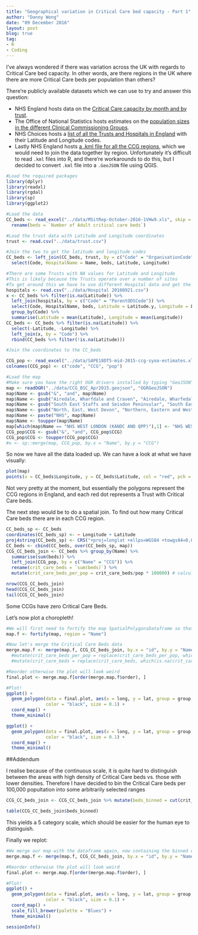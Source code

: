 ```yaml
---
title: "Geographical variation in Critical Care bed capacity - Part 1"
author: "Danny Wong"
date: "09 December 2016"
layout: post
blog: true
tag:
- R
- Coding
---
```


I've always wondered if there was variation across the UK with regards to Critical Care bed capacity. In other words, are there regions in the UK where there are more Critical Care beds per population than others?

There're publicly available datasets which we can use to try and answer this question:

- NHS England hosts data on the [Critical Care capacity by month and by trust](https://www.england.nhs.uk/statistics/statistical-work-areas/critical-care-capacity/critical-care-bed-capacity-and-urgent-operations-cancelled-2016-17-data/).
- The Office of National Statistics hosts estimates on the [population sizes in the different Clinical Commissioning Groups](https://www.ons.gov.uk/peoplepopulationandcommunity/populationandmigration/populationestimates/datasets/clinicalcommissioninggroupmidyearpopulationestimates).
- NHS Choices hosts a [list of all the Trusts and Hospitals in England](http://www.nhs.uk/aboutNHSChoices/aboutnhschoices/how-we-perform/Pages/datasets.aspx) with their Latitude and Longitude codes.
- Lastly NHS England hosts [a .kml file for all the CCG regions](https://www.england.nhs.uk/resources/ccg-maps/), which we would need to join the data together by region. Unfortunately it's difficult to read `.kml` files into R, and there're workarounds to do this, but I decided to convert `.kml` file into a `.GeoJSON` file using QGIS.

```r
#Load the required packages
library(dplyr)
library(readxl)
library(rgdal)
library(sp)
library(ggplot2)

#Load the data
CC_beds <- read_excel("../data/MSitRep-October-2016-1VHw9.xls", skip = 14)[3:155,2:4] %>%
  rename(beds = `Number of Adult critical care beds`)

#Load the trust data with Latitude and Longitude coordinates
trust <- read.csv("../data/trust.csv")

#Join the two to get the latitude and longitude codes
CC_beds <- left_join(CC_beds, trust, by = c("Code" = "OrganisationCode" )) %>%
  select(Code, HospitalName = Name, beds, Latitude, Longitude)

#There are some Trusts with NA values for Latitude and Longitude
#This is likely because the Trusts operate over a number of sites
#To get around this we have to use different Hospital data and get the geometric mean coordinates
hospitals <- read.csv("../data/Hospital 20160921.csv")
x <- CC_beds %>% filter(is.na(Latitude)) %>%
  left_join(hospitals, by = c("Code" = "ParentODSCode")) %>%
  select(Code, HospitalName, beds, Latitude = Latitude.y, Longitude = Longitude.y) %>% 
  group_by(Code) %>% 
  summarise(Latitude = mean(Latitude), Longitude = mean(Longitude))
CC_beds <- CC_beds %>% filter(is.na(Latitude)) %>%
  select(-Latitude, -Longitude) %>%
  left_join(x, by = "Code") %>%
  rbind(CC_beds %>% filter(!is.na(Latitude)))

#Join the coordinates to the CC_beds

CCG_pop <- read_excel("../data/SAPE18DT5-mid-2015-ccg-syoa-estimates.xls", skip = 4, sheet = 2)[c(7:18, 21:31, 34:53, 56:78, 83:96, 99:113, 116:133, 136:149, 154:185, 190:198, 201:214, 217:236, 239:245),c(1, 4:5)]
colnames(CCG_pop) <- c("code", "CCG", "pop")

#Load the map
#Make sure you have the right OGR drivers installed by typing "GeoJSON" %in% ogrDrivers()$name
map <- readOGR("../data/CCG_BSC_Apr2015.geojson", "OGRGeoJSON")
map$Name <- gsub("&", "and", map$Name)
map$Name <- gsub("Airedale, Wharfdale and Craven", "Airedale, Wharfedale and Craven", map$Name)
map$Name <- gsub("South East Staffs and Seisdon Peninsular", "South East Staffordshire and Seisdon Peninsula", map$Name)
map$Name <- gsub("North, East, West Devon", "Northern, Eastern and Western Devon", map$Name)
map$Name <- paste("NHS", map$Name)
map$Name <- toupper(map$Name)
map[which(map$Name == "NHS WEST LONDON (KANDC AND QPP)"),1] <- "NHS WEST LONDON"
CCG_pop$CCG <- gsub("&", "and", CCG_pop$CCG)
CCG_pop$CCG <- toupper(CCG_pop$CCG)
#x <- sp::merge(map, CCG_pop, by.x = "Name", by.y = "CCG")
```

So now we have all the data loaded up. We can have a look at what we have visually:

```r
plot(map)
points(x = CC_beds$Longitude, y = CC_beds$Latitude, col = "red", pch = 19)
```

Not very pretty at the moment, but essentially the polygons represent the CCG regions in England, and each red dot represents a Trust with Critical Care beds.

The next step would be to do a spatial join. To find out how many Critical Care beds there are in each CCG region.

```r
CC_beds_sp <- CC_beds
coordinates(CC_beds_sp) <- ~ Longitude + Latitude
proj4string(CC_beds_sp) <- CRS("+proj=longlat +ellps=WGS84 +towgs84=0,0,0,0,0,0,0 +no_defs")
CC_beds <- cbind(CC_beds, over(CC_beds_sp, map)) 
CCG_CC_beds_join <- CC_beds %>% group_by(Name) %>% 
  summarise(sum(beds)) %>% 
  left_join(CCG_pop, by = c("Name" = "CCG")) %>%
  rename(crit_care_beds = `sum(beds)`) %>%
  mutate(crit_care_beds_per_pop = crit_care_beds/pop * 100000) # calculate number of beds per 100k pop

nrow(CCG_CC_beds_join)
head(CCG_CC_beds_join)
tail(CCG_CC_beds_join)
```

Some CCGs have zero Critical Care Beds.

Let's now plot a choropleth!

```r
#We will first need to fortify the map SpatialPolygonsDataframe so that ggplot2 can plot it
map.f <- fortify(map, region = "Name")

#Now let's merge the Critical Care Beds data
merge.map.f <- merge(map.f, CCG_CC_beds_join, by.x = "id", by.y = "Name", all.x=TRUE) #%>% 
  #mutate(crit_care_beds_per_pop = replace(crit_care_beds_per_pop, which(is.na(crit_care_beds_per_pop)), 0)) %>%
  #mutate(crit_care_beds = replace(crit_care_beds, which(is.na(crit_care_beds)), 0))

#Reorder otherwise the plot will look weird
final.plot <- merge.map.f[order(merge.map.f$order), ] 

#Plot!
ggplot() +
  geom_polygon(data = final.plot, aes(x = long, y = lat, group = group, fill = crit_care_beds),
               color = "black", size = 0.1) +
  coord_map() +
  theme_minimal()

ggplot() +
  geom_polygon(data = final.plot, aes(x = long, y = lat, group = group, fill = crit_care_beds_per_pop),
               color = "black", size = 0.1) +
  coord_map() +
  theme_minimal()
```

##Addendum

I realise because of the continuous scale, it is quite hard to distinguish between the areas with high density of Critical Care beds vs. those with lower densities. Therefore I have decided to bin the Critical Care beds per 100,000 popultation into some arbitrarily selected ranges

```r
CCG_CC_beds_join <- CCG_CC_beds_join %>% mutate(beds_binned = cut(crit_care_beds_per_pop, c(0,3,5,10,20, Inf)))

table(CCG_CC_beds_join$beds_binned)
```

This yields a 5 category scale, which should be easier for the human eye to distinguish.

Finally we replot:

```r
#We merge our map with the dataframe again, now containing the binned data
merge.map.f <- merge(map.f, CCG_CC_beds_join, by.x = "id", by.y = "Name", all.x=TRUE) #%>% 

#Reorder otherwise the plot will look weird
final.plot <- merge.map.f[order(merge.map.f$order), ] 

#Plot!
ggplot() +
  geom_polygon(data = final.plot, aes(x = long, y = lat, group = group, fill = beds_binned),
               color = "black", size = 0.1) +
  coord_map() +
  scale_fill_brewer(palette = "Blues") +
  theme_minimal()
```

```r
sessionInfo()
```